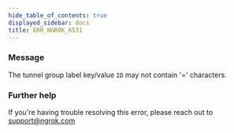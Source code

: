 ```yaml
---
hide_table_of_contents: true
displayed_sidebar: docs
title: ERR_NGROK_6531
---
```




### Message

The tunnel group label key/value `ID` may not contain '=' characters.

<ErrorDetails error="err_ngrok_6531" />

### Further help

If you're having trouble resolving this error, please reach out to [support@ngrok.com](mailto:support@ngrok.com?subject=Help%20with%20ERR_NGROK_6531)

